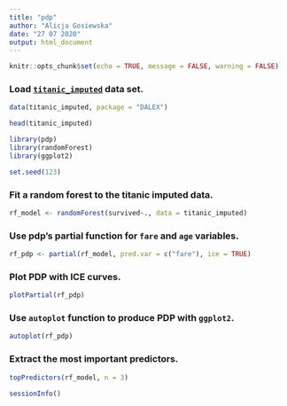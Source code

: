 ```yaml
---
title: "pdp"
author: "Alicja Gosiewska"
date: "27 07 2020"
output: html_document
---
```


```r
knitr::opts_chunk$set(echo = TRUE, message = FALSE, warning = FALSE)
```



### Load [`titanic_imputed`](https://modeloriented.github.io/DALEX/reference/titanic.html) data set.

```r
data(titanic_imputed, package = "DALEX")

head(titanic_imputed)
```


```r
library(pdp)
library(randomForest)
library(ggplot2)

set.seed(123)
```

### Fit a random forest to the titanic imputed data.

```r
rf_model <- randomForest(survived~., data = titanic_imputed)
```


### Use pdp's partial function for `fare` and `age` variables.

```r
rf_pdp <- partial(rf_model, pred.var = c("fare"), ice = TRUE)
```

### Plot PDP with ICE curves.

```r
plotPartial(rf_pdp)
```

### Use `autoplot` function to produce PDP with `ggplot2`.

```r
autoplot(rf_pdp)
```



### Extract the most important predictors.

```r
topPredictors(rf_model, n = 3)
```


```r
sessionInfo()
```


